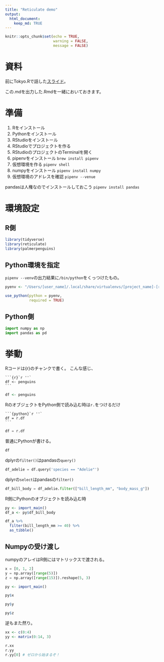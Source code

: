 ```yaml
---
title: "Reticulate demo"
output:
  html_document:
    keep_md: TRUE
---
```


```r
knitr::opts_chunk$set(echo = TRUE,
                      warning = FALSE,
                      message = FALSE)
```

# 資料

前にTokyo.Rで話した[スライド](https://speakerdeck.com/kilometer/tokyo-dot-r-number-80-r-interface-to-python)。

この.mdを出力した.Rmdを一緒においておきます。


# 準備

1. Rをインストール
2. Pythonをインストール
3. RStudioをインストール
4. RStudioでプロジェクトを作る
5. RStudioのプロジェクトのTerminalを開く
6. pipenvをインストール `brew install pipenv`
7. 仮想環境を作る `pipenv shell`
8. numpyをインストール `pipenv install numpy`
9. 仮想環境のアドレスを確認 `pipenv --venue`

pandasは人権なのでインストールしておこう `pipenv install pandas`

# 環境設定

## R側

```r
library(tidyverse)
library(reticulate)
library(palmerpenguins)
```

## Python環境を指定

`pipenv --venv`の出力結果に`/bin/python`をくっつけたもの。

```r
pyenv <- "/Users/[user_name]/.local/share/virtualenvs/[project_name]-[randum_strings]/bin/python"

use_python(python = pyenv,
           required = TRUE)
```

## Python側

```python
import numpy as np
import pandas as pd
```

# 挙動

Rコードは{r}のチャンクで書く。
こんな感じ、

    ```{r}`r ''`
    df <- penguins
    ```

```r
df <- penguins
```


RのオブジェクトをPython側で読み込む時は`r.`をつけるだけ

    ```{python}`r ''`
    df = r.df
    ```

```python
df = r.df
```

普通にPythonが書ける。

```python
df
```

dplyrの`filter()`はpandasの`query()`

```python
df_adelie = df.query('species == "Adelie"')
```

dplyrの`select`はpandasの`filter()`

```python
df_bill_body = df_adelie.filter(["bill_length_mm", "body_mass_g"])
```

R側にPythonのオブジェクトを読み込む時

```r
py <- import_main()
df_a <- py$df_bill_body

df_a %>% 
  filter(bill_length_mm >= 40) %>% 
  as_tibble()
```

## Numpyの受け渡し

numpyのアレイはR側にはマトリックスで渡される。

```python
x = [0, 1, 2]
y = np.array([range(5)])
z = np.array([range(15)]).reshape(5, 3)
```


```r
py <- import_main()

py$x

py$y

py$z
```

逆もまた然り。

```r
xx <- c(0:4)
yy <- matrix(0:14, 3)
```

```python
r.xx
r.yy
r.yy[0] # ゼロから始まるぞ！
```

